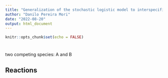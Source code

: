 ```yaml
---
title: "Generalization of the stochastic logistic model to interspecific competition"
author: "Danilo Pereira Mori"
date: "2022-08-20"
output: html_document
---
```


```r
knitr::opts_chunk$set(echo = FALSE)
```

# 
two competing species: A and B

## Reactions

